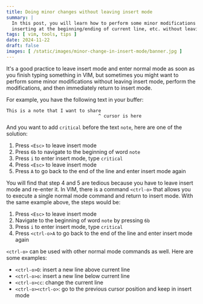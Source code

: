 ```yaml
---
title: Doing minor changes without leaving insert mode
summary: |
  In this post, you will learn how to perform some minor modifications such as inserting new line above/below current line, deleting current line,
  inserting at the beginning/ending of current line, etc. without leaving insert mode.
tags: [ vim, tools, tips ]
date: 2024-11-22
draft: false
images: [ /static/images/minor-change-in-insert-mode/banner.jpg ]
---
```


It's a good practice to leave insert mode and enter normal mode as soon as you finish typing something in VIM,
but sometimes you might want to perform some minor modifications without leaving insert mode, perform the modifications,
and then immediately return to insert mode.

For example, you have the following text in your buffer:

```text
This is a note that I want to share
                                  ^ cursor is here
```

And you want to add `critical` before the text `note`, here are one of the solution:

1. Press `<Esc>` to leave insert mode
2. Press `6b` to navigate to the beginning of word `note`
3. Press `i` to enter insert mode, type `critical`
4. Press `<Esc>` to leave insert mode
5. Press `A` to go back to the end of the line and enter insert mode again

You will find that step 4 and 5 are tedious because you have to leave insert mode and re-enter it.
In VIM, there is a command `<ctrl-o>` that allows you to execute a single normal mode command and return to insert mode.
With the same example above, the steps would be:

1. Press `<Esc>` to leave insert mode
2. Navigate to the beginning of word `note` by pressing `6b`
3. Press `i` to enter insert mode, type `critical`
4. Press `<ctrl-o>A` to go back to the end of the line and enter insert mode again

`<ctrl-o>` can be used with other normal mode commands as well. Here are some examples:

- `<ctrl-o>O`: insert a new line above current line
- `<ctrl-o>o`: insert a new line below current line
- `<ctrl-o>cc`: change the current line
- `<ctrl-o><ctrl-o>`: go to the previous cursor position and keep in insert mode
